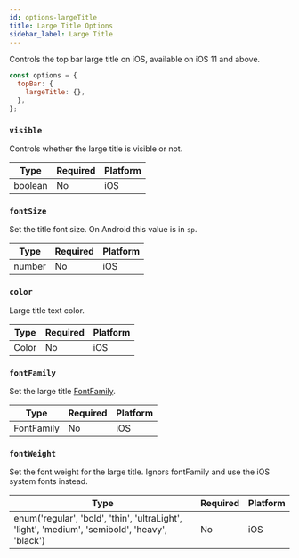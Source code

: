 ```yaml
---
id: options-largeTitle
title: Large Title Options
sidebar_label: Large Title
---
```


Controls the top bar large title on iOS, available on iOS 11 and above.

```js
const options = {
  topBar: {
    largeTitle: {},
  },
};
```

### `visible`

Controls whether the large title is visible or not.

| Type    | Required | Platform |
| ------- | -------- | -------- |
| boolean | No       | iOS      |

### `fontSize`

Set the title font size. On Android this value is in `sp`.

| Type   | Required | Platform |
| ------ | -------- | -------- |
| number | No       | iOS      |

### `color`

Large title text color.

| Type  | Required | Platform |
| ----- | -------- | -------- |
| Color | No       | iOS      |

### `fontFamily`

Set the large title [FontFamily](../docs/style-fonts.mdx).

| Type       | Required | Platform |
| ---------- | -------- | -------- |
| FontFamily | No       | iOS      |

### `fontWeight`

Set the font weight for the large title. Ignors fontFamily and use the iOS system fonts instead.

| Type                                                                                           | Required | Platform |
| ---------------------------------------------------------------------------------------------- | -------- | -------- |
| enum('regular', 'bold', 'thin', 'ultraLight', 'light', 'medium', 'semibold', 'heavy', 'black') | No       | iOS      |
